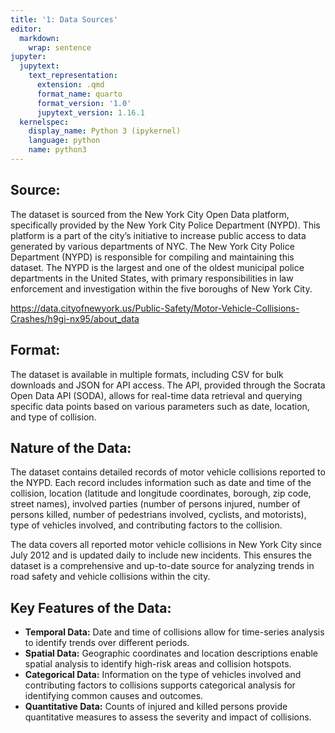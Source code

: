 ```yaml
---
title: '1: Data Sources'
editor:
  markdown:
    wrap: sentence
jupyter:
  jupytext:
    text_representation:
      extension: .qmd
      format_name: quarto
      format_version: '1.0'
      jupytext_version: 1.16.1
  kernelspec:
    display_name: Python 3 (ipykernel)
    language: python
    name: python3
---
```


## **Source:**

The dataset is sourced from the New York City Open Data platform, specifically provided by the New York City Police Department (NYPD).
This platform is a part of the city's initiative to increase public access to data generated by various departments of NYC.
The New York City Police Department (NYPD) is responsible for compiling and maintaining this dataset.
The NYPD is the largest and one of the oldest municipal police departments in the United States, with primary responsibilities in law enforcement and investigation within the five boroughs of New York City.

<https://data.cityofnewyork.us/Public-Safety/Motor-Vehicle-Collisions-Crashes/h9gi-nx95/about_data>

## Format:

The dataset is available in multiple formats, including CSV for bulk downloads and JSON for API access.
The API, provided through the Socrata Open Data API (SODA), allows for real-time data retrieval and querying specific data points based on various parameters such as date, location, and type of collision.

## Nature of the Data:

The dataset contains detailed records of motor vehicle collisions reported to the NYPD.
Each record includes information such as date and time of the collision, location (latitude and longitude coordinates, borough, zip code, street names), involved parties (number of persons injured, number of persons killed, number of pedestrians involved, cyclists, and motorists), type of vehicles involved, and contributing factors to the collision.

The data covers all reported motor vehicle collisions in New York City since July 2012 and is updated daily to include new incidents.
This ensures the dataset is a comprehensive and up-to-date source for analyzing trends in road safety and vehicle collisions within the city.

## Key Features of the Data:

-   **Temporal Data:** Date and time of collisions allow for time-series analysis to identify trends over different periods.
-   **Spatial Data:** Geographic coordinates and location descriptions enable spatial analysis to identify high-risk areas and collision hotspots.
-   **Categorical Data:** Information on the type of vehicles involved and contributing factors to collisions supports categorical analysis for identifying common causes and outcomes.
-   **Quantitative Data:** Counts of injured and killed persons provide quantitative measures to assess the severity and impact of collisions.
